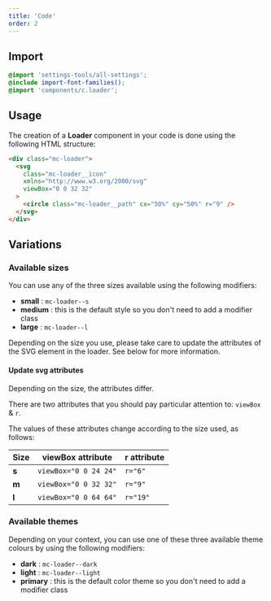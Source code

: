 ```yaml
---
title: 'Code'
order: 2
---
```


## Import

```scss
@import 'settings-tools/all-settings';
@include import-font-families();
@import 'components/c.loader';
```

## Usage

The creation of a **Loader** component in your code is done using the following HTML structure:

```html
<div class="mc-loader">
  <svg
    class="mc-loader__icon"
    xmlns="http://www.w3.org/2000/svg"
    viewBox="0 0 32 32"
  >
    <circle class="mc-loader__path" cx="50%" cy="50%" r="9" />
  </svg>
</div>
```

## Variations

### Available sizes

You can use any of the three sizes available using the following modifiers:

- **small** : `mc-loader--s`
- **medium** : this is the default style so you don't need to add a modifier class
- **large** : `mc-loader--l`

<Preview path="sizes" />

<Highlight theme="warning">
  Depending on the size you use, please take care to update the attributes of
  the SVG element in the loader. See below for more information.
</Highlight>

#### Update svg attributes

Depending on the size, the attributes differ.

There are two attributes that you should pay particular attention to: `viewBox` & `r`.

The values of these attributes change according to the size used, as follows:

| Size  | **viewBox** attribute | **r** attribute |
| ----- | --------------------- | --------------- |
| **s** | `viewBox="0 0 24 24"` | `r="6"`         |
| **m** | `viewBox="0 0 32 32"` | `r="9"`         |
| **l** | `viewBox="0 0 64 64"` | `r="19"`        |

### Available themes

Depending on your context, you can use one of these three available theme colours by using the following modifiers:

- **dark** : `mc-loader--dark`
- **light** : `mc-loader--light`
- **primary** : this is the default color theme so you don't need to add a modifier class

<Preview path="themes" />
